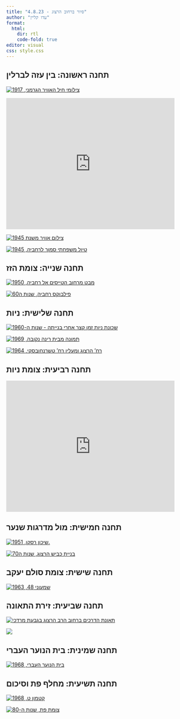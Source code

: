 ```yaml
---
title: "סיור ברחוב הרצוג - 4.8.23"
author: "עדו קליין"
format: 
  html:
    dir: rtl
    code-fold: true
editor: visual
css: style.css
---
```


## תחנה ראשונה: בין עזה לברלין

[![צילומי חיל האוויר הגרמני, 1917](images/1734.jpg)](https://ccg.huji.ac.il/aerialphotos/photos/Aerial_2/German_Fl_304/1734.jpg)

```{=html}
  <iframe id='ifrMap' frameborder= '0' scrolling= 'no' marginheight= '0' marginwidth= '0' width='450px' height='350px'src= 'https://www.govmap.gov.il/map.html?bb=1&zb=1&in=1&c=219972.15,630896.33&z=2&b=7' > </iframe>
```
::: rotate-img
[![צילום אוויר משנת 1945](images/5104.jpg)](https://ccg.huji.ac.il/aerialphotos/photos/Aerial_4/PS_Small/PS20/5104.jpg)
:::

[![טיול משפחתי סמוך לרחביה, 1945](images/14853163_1705481349770071_2005370311273415432_o.png){fig-alt="נחום טים גידל"}](https://www.facebook.com/alhamakom/photos/a.1490591467925728/1705481349770071/)

## תחנה שנייה: צומת הזז

[![מבט מרחוב הטייסים אל רחביה, 1950](images/12193661_1516320528686155_5575245830323821643_n.jpg)](https://www.facebook.com/photo/?fbid=1516320528686155&set=a.1490591467925728)

[![פילבוקס רחביה, שנות ה60](images/94978447_2590579671260230_4302080049604984832_n.jpg)](https://www.facebook.com/alhamakom/photos/a.1490591467925728/2590579664593564/)

## תחנה שלישית: ניות


[![שכונת ניות זמן קצר אחרי בנייתה - שנות ה-1960](images/94883730_2590781214573409_4891612363075092480_n.jpg)](https://www.facebook.com/alhamakom/posts/pfbid02ApchsUVFyjbThw9mQbf15XrwM8yBykNNQHFMKgHTpvQB23i1BPhCKQa1QP3ddSV5l)

[![תמונה מבית רינה נקובה, 1969](images/12111917_1513067315678143_313932795066804902_n.jpg){fig-alt="צבי אורון"}](https://www.facebook.com/alhamakom/posts/pfbid07y491TD614EYBtkwNQFbpxvcXCwqTfMjAMeyWEEWeBVxx237XpktqDrtcaD1X5mol)

[![רח' הרצוג ומעליו רח' טשרנחובסקי, 1964](images/249864208_3032931250358401_7390807374540006101_n.jpg){fig-alt="משה (מרלן) לוין אוסף מיתר"}](https://www.facebook.com/alhamakom/photos/a.1490591467925728/3032931253691734/)

## תחנה רביעית: צומת ניות
```{=html}
  <iframe id='ifrMap' frameborder= '0' scrolling= 'no' marginheight= '0' marginwidth= '0' width='450px' height='350px'src= 'https://www.govmap.gov.il/map.html?bb=1&zb=1&in=1&c=219448.85,630491.38&z=3&b=7' > </iframe>
```

## תחנה חמישית: מול מדרגות שנער

[![שיכון רסקו, 1951.](images/12027218_1498916303759911_2622112065715137875_o.jpg)](https://www.facebook.com/alhamakom/photos/a.1490591467925728/1498916303759911/)

[![בניית כביש הרצוג, שנות ה70](images/12119192_1511726389145569_218496302379485098_n.jpg)](https://www.facebook.com/photo/?fbid=1511726389145569&set=pcb.1511745175810357)

## תחנה שישית: צומת סולם יעקב

[![שמעוני 48, 1963](images/14330102_1674004619584411_4802734487961036624_n.jpg)](https://www.facebook.com/alhamakom/photos/a.1490591467925728/1674004619584411/)

## תחנה שביעית: זירת התאונה

[![תאונת הדרכים ברחוב הרב הרצוג בגבעת מרדכי](images/Bku0i4T5h_0_0_640_360_0_large.png){fig-alt="(צילום: תיעוד מבצעי מד\"א)"}](https://jerusalem.mynet.co.il/local_news/article/b1hws4pqn)

![](images/HJhe3VTcn_0_0_2048_1536_0_large.jpg)

## תחנה שמינית: בית הנוער העברי

[![בית הנוער העברי, 1968](images/16251933_1754052514912954_3850712775828282121_o.jpg){fig-alt="אוסף אלכסנדר פרידמן (האדריכל)"}](https://www.facebook.com/alhamakom/photos/a.1490591467925728/1754052514912954/)

## תחנה תשיעית: מחלף פת וסיכום

[![קטמון ט, 1968](images/11904749_1492257441092464_7451189464270408324_n.jpg)](https://www.facebook.com/alhamakom/photos/a.1490591467925728/1492257441092464/)

[![צומת פת, שנות ה-80](images/886214_1540688922915982_1861906541522812876_o.jpg){fig-alt="דוד חריס"}](https://www.facebook.com/photo/?fbid=1540688922915982&set=pcb.1540694082915466)
